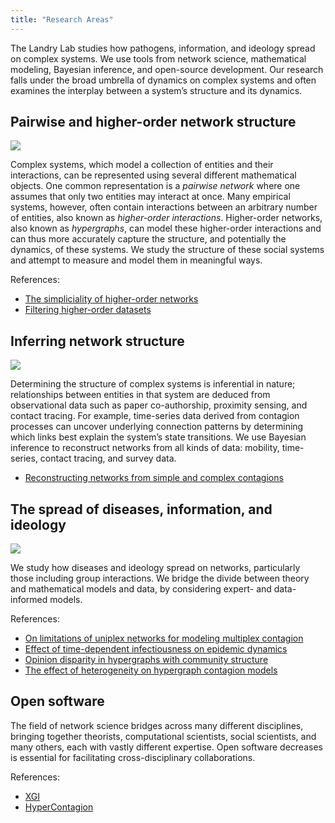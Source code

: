 ```yaml
---
title: "Research Areas"
---
```


The Landry Lab studies how pathogens, information, and ideology spread on complex systems.
We use tools from network science, mathematical modeling, Bayesian inference, and open-source development.
Our research falls under the broad umbrella of dynamics on complex systems and often examines the interplay between a system's structure and its dynamics.

## Pairwise and higher-order network structure

![](/assets/images/simpliciality.svg)

Complex systems, which model a collection of entities and their interactions, can be represented using several different mathematical objects. One common representation is a *pairwise network* where one assumes that only two entities may interact at once.
Many empirical systems, however, often contain interactions between an arbitrary number of entities, also known as *higher-order interactions*. Higher-order networks, also known as *hypergraphs*, can model these higher-order interactions and can thus more accurately capture the structure, and potentially the dynamics, of these systems.
We study the structure of these social systems and attempt to measure and model them in meaningful ways.

References:

* [The simpliciality of higher-order networks](https://doi.org/10.1140/epjds/s13688-024-00458-1)
* [Filtering higher-order datasets](https://doi.org/10.1088/2632-072X/ad253a)

## Inferring network structure
![](/assets/images/inference.png)

Determining the structure of complex systems is inferential in nature; relationships between entities in that system are deduced from observational data such as paper co-authorship, proximity sensing, and contact tracing.
For example, time-series data derived from contagion processes can uncover underlying connection patterns by determining which links best explain the system's state transitions.
We use Bayesian inference to reconstruct networks from all kinds of data: mobility, time-series, contact tracing, and survey data.

* [Reconstructing networks from simple and complex contagions](https://doi.org/10.48550/arXiv.2405.00129)

## The spread of diseases, information, and ideology

![](/assets/images/multiplex-contagion.png)

We study how diseases and ideology spread on networks, particularly those including group interactions.
We bridge the divide between theory and mathematical models and data, by considering expert- and data-informed models.

References:

* [On limitations of uniplex networks for modeling multiplex contagion](https://doi.org/10.1371/journal.pone.0279345)
* [Effect of time-dependent infectiousness on epidemic dynamics](https://doi.org/10.1103/PhysRevE.104.064302)
* [Opinion disparity in hypergraphs with community structure](https://doi.org/10.1103/PhysRevE.108.034311)
* [The effect of heterogeneity on hypergraph contagion models](https://doi.org/10.1063/5.0020034)

## Open software

 The field of network science bridges across many different disciplines, bringing together theorists, computational scientists, social scientists, and many others, each with vastly different expertise. Open software decreases is essential for facilitating cross-disciplinary collaborations.

 References:

 * [XGI](https://github.com/xgi-org/xgi)
 * [HyperContagion](https://github.com/nwlandry/hypercontagion)
